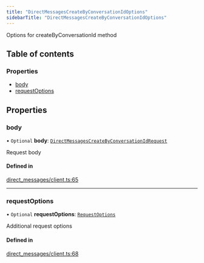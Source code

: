 ```yaml
---
title: "DirectMessagesCreateByConversationIdOptions"
sidebarTitle: "DirectMessagesCreateByConversationIdOptions"
---
```


Options for createByConversationId method

## Table of contents

### Properties

- [body](/xdks/typescript/reference/interfaces/DirectMessagesCreateByConversationIdOptions#body)
- [requestOptions](/xdks/typescript/reference/interfaces/DirectMessagesCreateByConversationIdOptions#requestoptions)

## Properties

### body

• `Optional` **body**: [`DirectMessagesCreateByConversationIdRequest`](/xdks/typescript/reference/interfaces/DirectMessagesCreateByConversationIdRequest)

Request body

#### Defined in

[direct_messages/client.ts:65](https://github.com/xdevplatform/xdk/blob/298ca9350d035e40e7c8ee0753c50052819a41e2/xdk/typescript/src/direct_messages/client.ts#L65)

___

### requestOptions

• `Optional` **requestOptions**: [`RequestOptions`](/xdks/typescript/reference/interfaces/RequestOptions)

Additional request options

#### Defined in

[direct_messages/client.ts:68](https://github.com/xdevplatform/xdk/blob/298ca9350d035e40e7c8ee0753c50052819a41e2/xdk/typescript/src/direct_messages/client.ts#L68)
